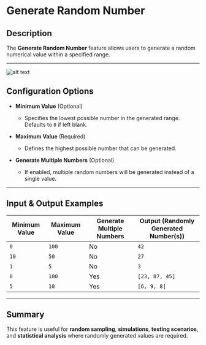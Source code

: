 # Generate Random Number  

## Description

The **Generate Random Number** feature allows users to generate a random numerical value within a specified range.  

---  
![alt text](../../assets/variable/generate-random-number.png)

## Configuration Options  

- **Minimum Value** (Optional)  
  - Specifies the lowest possible number in the generated range. Defaults to `0` if left blank.  

- **Maximum Value** (Required)  
  - Defines the highest possible number that can be generated.  

- **Generate Multiple Numbers** (Optional)  
  - If enabled, multiple random numbers will be generated instead of a single value.  

---  

## Input & Output Examples  

| **Minimum Value** | **Maximum Value** | **Generate Multiple Numbers** | **Output (Randomly Generated Number(s))** |
|------------------|------------------|------------------------------|----------------------------------|
| `0`             | `100`            | No                           | `42`                             |
| `10`            | `50`             | No                           | `27`                             |
| `1`             | `5`              | No                           | `3`                              |
| `0`             | `100`            | Yes                          | `[23, 87, 45]`                   |
| `5`             | `10`             | Yes                          | `[6, 9, 8]`                      |

---  

## Summary

This feature is useful for **random sampling**, **simulations**, **testing scenarios**, and **statistical analysis** where randomly generated values are required.  